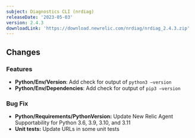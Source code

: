 ```yaml
---
subject: Diagnostics CLI (nrdiag)
releaseDate: '2023-05-03'
version: 2.4.3
downloadLink: 'https://download.newrelic.com/nrdiag/nrdiag_2.4.3.zip'
---
```


## Changes

### Features
- **Python/Env/Version**: Add check for output of `python3 –version`
- **Python/Env/Dependencies**: Add check for output of `pip3 –version`

### Bug Fix
- __Python/Requirements/PythonVersion:__ Update New Relic Agent Supportability for Python 3.6, 3.9, 3.10, and 3.11
- __Unit tests:__ Update URLs in some unit tests 















